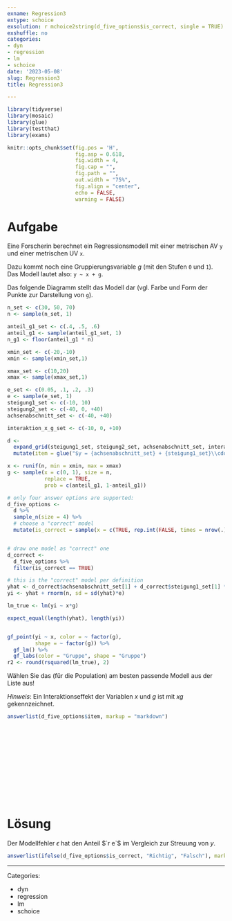 ```yaml
---
exname: Regression3
extype: schoice
exsolution: r mchoice2string(d_five_options$is_correct, single = TRUE)
exshuffle: no
categories:
- dyn
- regression
- lm
- schoice
date: '2023-05-08'
slug: Regression3
title: Regression3

---
```



<!-- based on Karsten Luebke et al. -->



```r

library(tidyverse)
library(mosaic)
library(glue)
library(testthat)
library(exams)
```


```r
knitr::opts_chunk$set(fig.pos = 'H',
                      fig.asp = 0.618,
                      fig.width = 4,
                      fig.cap = "", 
                      fig.path = "",
                      out.width = "75%",
                      fig.align = "center",
                      echo = FALSE,
                      warning = FALSE)
```





# Aufgabe

Eine Forscherin berechnet ein Regressionsmodell mit einer metrischen AV `y` und einer metrischen UV `x`.

Dazu kommt noch eine Gruppierungsvariable $g$ (mit den Stufen `0` und `1`).
Das Modell lautet also: `y ~ x + g`.

Das folgende Diagramm stellt das Modell dar (vgl. Farbe und Form der Punkte zur Darstellung von `g`). 


```r


n_set <- c(30, 50, 70)
n <- sample(n_set, 1)

anteil_g1_set <- c(.4, .5, .6)
anteil_g1 <- sample(anteil_g1_set, 1)
n_g1 <- floor(anteil_g1 * n)

xmin_set <- c(-20,-10)
xmin <- sample(xmin_set,1)

xmax_set <- c(10,20)
xmax <- sample(xmax_set,1)

e_set <- c(0.05, .1, .2, .3)
e <- sample(e_set, 1)
steigung1_set <- c(-10, 10)
steigung2_set <- c(-40, 0, +40)
achsenabschnitt_set <- c(-40, +40)

interaktion_x_g_set <- c(-10, 0, +10)

```



```r

d <- 
  expand_grid(steigung1_set, steigung2_set, achsenabschnitt_set, interaktion_x_g_set) %>% 
  mutate(item = glue("$y = {achsenabschnitt_set} + {steigung1_set}\\cdot x + {steigung2_set} \\cdot g + {interaktion_x_g_set} \\cdot xg + \\epsilon$")) 


```

```r
x <- runif(n, min = xmin, max = xmax)
g <- sample(x = c(0, 1), size = n,
            replace = TRUE,
            prob = c(anteil_g1, 1-anteil_g1))

# only four answer options are supported:
d_five_options <-
  d %>% 
  sample_n(size = 4) %>% 
  # choose a "correct" model
  mutate(is_correct = sample(x = c(TRUE, rep.int(FALSE, times = nrow(.)-1))))


# draw one model as "correct" one
d_correct <- 
  d_five_options %>% 
  filter(is_correct == TRUE)

# this is the "correct" model per definition
yhat <- d_correct$achsenabschnitt_set[1] + d_correct$steigung1_set[1] * x + d_correct$steigung2_set[1] * g + d_correct$interaktion_x_g_set[1] * x*g
yi <- yhat + rnorm(n, sd = sd(yhat)*e)

lm_true <- lm(yi ~ x*g)

expect_equal(length(yhat), length(yi))


gf_point(yi ~ x, color = ~ factor(g), 
         shape = ~ factor(g)) %>% 
  gf_lm() %>% 
  gf_labs(color = "Gruppe", shape = "Gruppe")
r2 <- round(rsquared(lm_true), 2)

```

Wählen Sie das (für die Population) am besten passende Modell aus der Liste aus!

*Hinweis*: Ein Interaktionseffekt der Variablen $x$ und $g$ 
ist mit $xg$ gekennzeichnet.


```r
answerlist(d_five_options$item, markup = "markdown")
```



</br>
</br>
</br>
</br>
</br>
</br>
</br>
</br>
</br>
</br>

# Lösung

Der Modellfehler $\epsilon$ hat den Anteil $`r e`$ im Vergleich zur Streuung von $y$.



```r
answerlist(ifelse(d_five_options$is_correct, "Richtig", "Falsch"), markup = "markdown")
```






---

Categories: 

- dyn
- regression
- lm
- schoice

